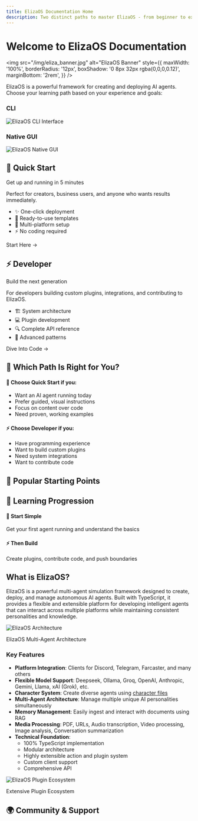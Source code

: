 ```yaml
---
title: ElizaOS Documentation Home
description: Two distinct paths to master ElizaOS - from beginner to expert, we've got you covered
---
```



# Welcome to ElizaOS Documentation

<img
  src="/img/eliza_banner.jpg"
  alt="ElizaOS Banner"
  style={{
    maxWidth: '100%',
    borderRadius: '12px',
    boxShadow: '0 8px 32px rgba(0,0,0,0.12)',
    marginBottom: '2rem',
  }}
/>

ElizaOS is a powerful framework for creating and deploying AI agents. Choose your learning path based on your experience and goals:

<div className="grid md:grid-cols-2 gap-4 my-8">
  <div className="text-center">
    <h3 className="mb-4">CLI</h3>
    <img
      src="/img/cli.jpg"
      alt="ElizaOS CLI Interface"
      className="w-full rounded-lg shadow-lg"
    />
  </div>
  <div className="text-center">
    <h3 className="mb-4">Native GUI</h3>
    <img
      src="/img/gui.jpg"
      alt="ElizaOS Native GUI"
      className="w-full rounded-lg shadow-lg"
    />
  </div>
</div>

<div className="grid md:grid-cols-2 gap-6 my-8">
  <div className="rounded-xl p-6 text-white" style={{
    background: 'linear-gradient(135deg, #667eea 0%, #764ba2 100%)',
  }}>
    <h2 className="text-white mb-2">🚀 Quick Start</h2>
    <p className="text-white/90 mb-4">
      Get up and running in 5 minutes
    </p>
    <p className="text-white/95 mb-4">
      Perfect for creators, business users, and anyone who wants results immediately.
    </p>
    <ul className="text-white/90 mb-6">
      <li>✨ One-click deployment</li>
      <li>🎯 Ready-to-use templates</li>
      <li>📱 Multi-platform setup</li>
      <li>⚡ No coding required</li>
    </ul>
    <Link
      href="/docs/simple/getting-started/quick-start"
      className="block w-full p-3 text-center rounded-lg text-white hover:opacity-90 transition-opacity"
      style={{
        background: 'rgba(255,255,255,0.2)',
        backdropFilter: 'blur(10px)',
        border: '1px solid rgba(255,255,255,0.3)',
      }}
    >
      Start Here →
    </Link>
  </div>

  <div className="rounded-xl p-6 text-white" style={{
    background: 'linear-gradient(135deg, #4facfe 0%, #00f2fe 100%)',
  }}>
    <h2 className="text-white mb-2">⚡ Developer</h2>
    <p className="text-white/90 mb-4">
      Build the next generation
    </p>
    <p className="text-white/95 mb-4">
      For developers building custom plugins, integrations, and contributing to ElizaOS.
    </p>
    <ul className="text-white/90 mb-6">
      <li>🏗️ System architecture</li>
      <li>💻 Plugin development</li>
      <li>🔍 Complete API reference</li>
      <li>🚀 Advanced patterns</li>
    </ul>
    <Link
      href="/docs/technical/architecture/overview"
      className="block w-full p-3 text-center rounded-lg text-white hover:opacity-90 transition-opacity"
      style={{
        background: 'rgba(255,255,255,0.2)',
        backdropFilter: 'blur(10px)',
        border: '1px solid rgba(255,255,255,0.3)',
      }}
    >
      Dive Into Code →
    </Link>
  </div>
</div>

## 🧭 Which Path Is Right for You?

<div className="rounded-xl p-6 my-8" style={{
  background: 'linear-gradient(135deg, rgba(255,255,255,0.1) 0%, rgba(255,255,255,0.05) 100%)',
  backdropFilter: 'blur(10px)',
  border: '1px solid rgba(255,255,255,0.1)',
}}>
  <div className="grid md:grid-cols-2 gap-6">
    <div>
      <h4>🚀 Choose Quick Start if you:</h4>
      <ul>
        <li>Want an AI agent running today</li>
        <li>Prefer guided, visual instructions</li>
        <li>Focus on content over code</li>
        <li>Need proven, working examples</li>
      </ul>
    </div>
    <div>
      <h4>⚡ Choose Developer if you:</h4>
      <ul>
        <li>Have programming experience</li>
        <li>Want to build custom plugins</li>
        <li>Need system integrations</li>
        <li>Want to contribute code</li>
      </ul>
    </div>
  </div>
</div>

## 🌟 Popular Starting Points

<Cards>
  <Card 
    title="5-Minute Setup" 
    description="Get your first agent running with zero configuration"
    href="/docs/simple/getting-started/quick-start"
  />
  <Card 
    title="Character Gallery" 
    description="Ready-to-use personalities that work out of the box"
    href="/docs/simple/templates/gallery"
  />
  <Card 
    title="Core Concepts" 
    description="Understand ElizaOS architecture and patterns"
    href="/docs/technical/architecture/core-concepts"
  />
</Cards>

## 🎯 Learning Progression

<div className="my-8">
  <div className="h-1 rounded-full mb-5" style={{
    background: 'linear-gradient(90deg, #667eea 0%, #4facfe 100%)',
  }}></div>
  <div className="grid md:grid-cols-2 gap-6 text-center">
    <div>
      <h4>🚀 Start Simple</h4>
      <p>Get your first agent running and understand the basics</p>
    </div>
    <div>
      <h4>⚡ Then Build</h4>
      <p>Create plugins, contribute code, and push boundaries</p>
    </div>
  </div>
</div>

## What is ElizaOS?

ElizaOS is a powerful multi-agent simulation framework designed to create, deploy, and manage autonomous AI agents. Built with TypeScript, it provides a flexible and extensible platform for developing intelligent agents that can interact across multiple platforms while maintaining consistent personalities and knowledge.

<div className="text-center my-8">
  <img
    src="/img/eliza-architecture.jpg"
    alt="ElizaOS Architecture"
    className="max-w-full rounded-xl shadow-lg"
  />
  <p className="text-sm text-gray-600 mt-2 italic">
    ElizaOS Multi-Agent Architecture
  </p>
</div>

### Key Features

- **Platform Integration**: Clients for Discord, Telegram, Farcaster, and many others
- **Flexible Model Support**: Deepseek, Ollama, Groq, OpenAI, Anthropic, Gemini, Llama, xAI (Grok), etc.
- **Character System**: Create diverse agents using [character files](https://github.com/elizaOS/characterfile)
- **Multi-Agent Architecture**: Manage multiple unique AI personalities simultaneously
- **Memory Management**: Easily ingest and interact with documents using RAG
- **Media Processing**: PDF, URLs, Audio transcription, Video processing, Image analysis, Conversation summarization
- **Technical Foundation**:
  - 100% TypeScript implementation
  - Modular architecture
  - Highly extensible action and plugin system
  - Custom client support
  - Comprehensive API

<div className="text-center my-8">
  <img
    src="/img/montage-plugins.jpg"
    alt="ElizaOS Plugin Ecosystem"
    className="max-w-full rounded-xl shadow-lg"
  />
  <p className="text-sm text-gray-600 mt-2 italic">
    Extensive Plugin Ecosystem
  </p>
</div>

## 🌍 Community & Support

<Cards>
  <Card 
    title="Discord Community" 
    description="Get instant help and share your creations"
    href="https://discord.gg/elizaos"
  />
  <Card 
    title="GitHub Repository" 
    description="Source code, issues, and contributions"
    href="https://github.com/elizaOS/eliza"
  />
  <Card 
    title="Template Gallery" 
    description="Discover and share character templates"
    href="/docs/simple/templates/gallery"
  />
  <Card 
    title="Video Tutorials" 
    description="Learn with step-by-step video guides"
    href="https://youtube.com/@elizaos"
  />
</Cards>
